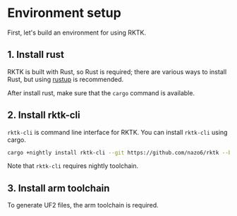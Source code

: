 # Environment setup

First, let's build an environment for using RKTK.

## 1. Install rust

RKTK is built with Rust, so Rust is required; there are various ways to install Rust, but using [rustup](https://rustup.rs/) is recommended.

After install rust, make sure that the `cargo` command is available.

## 2. Install rktk-cli

`rktk-cli` is command line interface for RKTK. You can install `rktk-cli` using cargo.

```sh
cargo +nightly install rktk-cli --git https://github.com/nazo6/rktk --bin rktk-cli
```

Note that `rktk-cli` requires nightly toolchain.

## 3. Install arm toolchain

To generate UF2 files, the arm toolchain is required.
